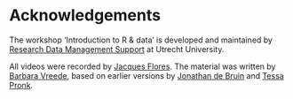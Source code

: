 # Acknowledgements 

The workshop 'Introduction to R & data' is developed and maintained by 
[Research Data Management Support](https://www.uu.nl/en/research/research-data-management) 
at Utrecht University.

All videos were recorded by [Jacques Flores](https://www.uu.nl/medewerkers/jpflores).
The material was written by [Barbara Vreede](https://github.com/bvreede), based 
on earlier versions by [Jonathan de Bruin](https://github.com/J535D165) and 
[Tessa Pronk](https://github.com/TessaPr).